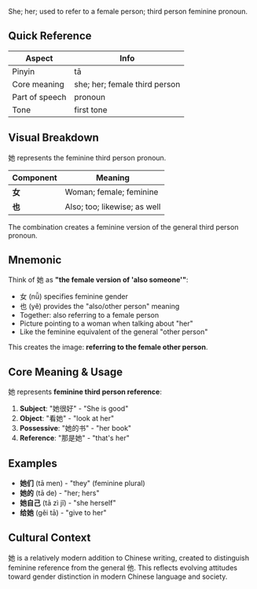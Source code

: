 She; her; used to refer to a female person; third person feminine pronoun.

## Quick Reference

| Aspect         | Info                                |
| -------------- | ----------------------------------- |
| Pinyin         | tā                                  |
| Core meaning   | she; her; female third person       |
| Part of speech | pronoun                             |
| Tone           | first tone                          |

## Visual Breakdown

她 represents the feminine third person pronoun.

| Component | Meaning                                    |
| --------- | ------------------------------------------ |
| **女**    | Woman; female; feminine                    |
| **也**    | Also; too; likewise; as well              |

The combination creates a feminine version of the general third person pronoun.

## Mnemonic

Think of 她 as **"the female version of 'also someone'"**:

- 女 (nǚ) specifies feminine gender
- 也 (yě) provides the "also/other person" meaning
- Together: also referring to a female person
- Picture pointing to a woman when talking about "her"
- Like the feminine equivalent of the general "other person"

This creates the image: **referring to the female other person**.

## Core Meaning & Usage

她 represents **feminine third person reference**:

1. **Subject**: "她很好" - "She is good"
2. **Object**: "看她" - "look at her"
3. **Possessive**: "她的书" - "her book"
4. **Reference**: "那是她" - "that's her"

## Examples

- **她们** (tā men) - "they" (feminine plural)
- **她的** (tā de) - "her; hers"
- **她自己** (tā zì jǐ) - "she herself"
- **给她** (gěi tā) - "give to her"

## Cultural Context

她 is a relatively modern addition to Chinese writing, created to distinguish feminine reference from the general 他. This reflects evolving attitudes toward gender distinction in modern Chinese language and society.

